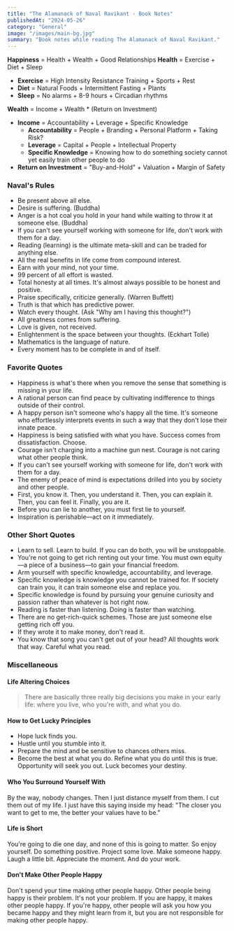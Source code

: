 ```yaml
---
title: "The Alamanack of Naval Ravikant - Book Notes"
publishedAt: "2024-05-26"
category: "General"
image: "/images/main-bg.jpg"
summary: "Book notes while reading The Alamanack of Naval Ravikant."
---
```


<StaticTweet id="1002103360646823936" />

**Happiness** = Health + Wealth + Good Relationships
**Health** = Exercise + Diet + Sleep

- **Exercise** = High Intensity Resistance Training + Sports + Rest
- **Diet** = Natural Foods + Intermittent Fasting + Plants
- **Sleep** = No alarms + 8-9 hours + Circadian rhythms

**Wealth** = Income + Wealth \* (Return on Investment)

- **Income** = Accountability + Leverage + Specific Knowledge
  - **Accountability** = People + Branding + Personal Platform + Taking Risk?
  - **Leverage** = Capital + People + Intellectual Property
  - **Specific Knowledge** = Knowing how to do something society cannot yet easily train other people to do
- **Return on Investment** = "Buy-and-Hold" + Valuation + Margin of Safety

### Naval's Rules

- Be present above all else.
- Desire is suffering. (Buddha)
- Anger is a hot coal you hold in your hand while waiting to throw it at someone else. (Buddha)
- If you can't see yourself working with someone for life, don't work with them for a day.
- Reading (learning) is the ultimate meta-skill and can be traded for anything else.
- All the real benefits in life come from compound interest.
- Earn with your mind, not your time.
- 99 percent of all effort is wasted.
- Total honesty at all times. It's almost always possible to be honest and positive.
- Praise specifically, criticize generally. (Warren Buffett)
- Truth is that which has predictive power.
- Watch every thought. (Ask "Why am I having this thought?")
- All greatness comes from suffering.
- Love is given, not received.
- Enlightenment is the space between your thoughts. (Eckhart Tolle)
- Mathematics is the language of nature.
- Every moment has to be complete in and of itself.

### Favorite Quotes

- Happiness is what's there when you remove the sense that something is missing in your life.
- A rational person can find peace by cultivating indifference to things outside of their control.
- A happy person isn't someone who's happy all the time. It's someone who effortlessly interprets events in such a way that they don't lose their innate peace.
- Happiness is being satisfied with what you have. Success comes from dissatisfaction. Choose.
- Courage isn't charging into a machine gun nest. Courage is not caring what other people think.
- If you can't see yourself working with someone for life, don't work with them for a day.
- The enemy of peace of mind is expectations drilled into you by society and other people.
- First, you know it. Then, you understand it. Then, you can explain it. Then, you can feel it. Finally, you are it.
- Before you can lie to another, you must first lie to yourself.
- Inspiration is perishable—act on it immediately.

### Other Short Quotes

- Learn to sell. Learn to build. If you can do both, you will be unstoppable.
- You're not going to get rich renting out your time. You must own equity—a piece of a business—to gain your financial freedom.
- Arm yourself with specific knowledge, accountability, and leverage.
- Specific knowledge is knowledge you cannot be trained for. If society can train you, it can train someone else and replace you.
- Specific knowledge is found by pursuing your genuine curiosity and passion rather than whatever is hot right now.
- Reading is faster than listening. Doing is faster than watching.
- There are no get-rich-quick schemes. Those are just someone else getting rich off you.
- If they wrote it to make money, don't read it.
- You know that song you can't get out of your head? All thoughts work that way. Careful what you read.

### Miscellaneous

#### Life Altering Choices

> There are basically three really big decisions you make in your early life: where you live, who you're with, and what you do.

#### How to Get Lucky Principles

- Hope luck finds you.
- Hustle until you stumble into it.
- Prepare the mind and be sensitive to chances others miss.
- Become the best at what you do. Refine what you do until this is true. Opportunity will seek you out. Luck becomes your destiny.

#### Who You Surround Yourself With

By the way, nobody changes. Then I just distance myself from them. I cut them out of my life. I just have this saying inside my head: "The closer you want to get to me, the better your values have to be."

#### Life is Short

You're going to die one day, and none of this is going to matter. So enjoy yourself. Do something positive. Project some love. Make someone happy. Laugh a little bit. Appreciate the moment. And do your work.

#### Don't Make Other People Happy

Don't spend your time making other people happy. Other people being happy is their problem. It's not your problem. If you are happy, it makes other people happy. If you're happy, other people will ask you how you became happy and they might learn from it, but you are not responsible for making other people happy.
